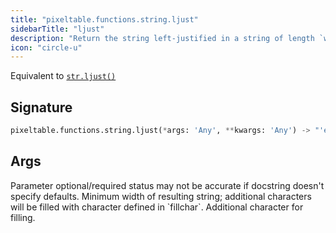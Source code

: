 ```yaml
---
title: "pixeltable.functions.string.ljust"
sidebarTitle: "ljust"
description: "Return the string left-justified in a string of length `width`."
icon: "circle-u"
---
```

Equivalent to [`str.ljust()`](https://docs.python.org/3/library/stdtypes.html#str.ljust)


## Signature

```python
pixeltable.functions.string.ljust(*args: 'Any', **kwargs: 'Any') -> "'exprs.FunctionCall'"
```

## Args

<Note>
Parameter optional/required status may not be accurate if docstring doesn't specify defaults.
</Note>

<ParamField path="width" type="string" required>
  Minimum width of resulting string; additional characters will be filled with character defined in `fillchar`.


</ParamField>

<ParamField path="fillchar" type="string" required>
  Additional character for filling.


</ParamField>

